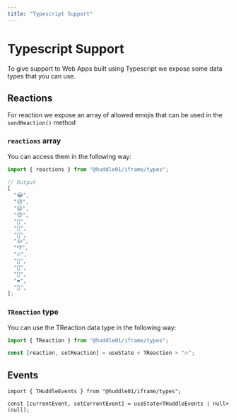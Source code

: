 ```yaml
---
title: "Typescript Support"
---
```


# Typescript Support

To give support to Web Apps built using Typescript we expose some data types that you can use.

## Reactions

For reaction we expose an array of allowed emojis that can be used in the `sendReaction()` method

### `reactions` array

You can access them in the following way:

```js
import { reactions } from "@huddle01/iframe/types";
```

```js
// Output
[
  "😂",
  "😢",
  "😦",
  "😍",
  "🤔",
  "👀",
  "🙌",
  "👍",
  "👎",
  "🔥",
  "🍻",
  "🚀",
  "🎉",
  "❤️",
  "💯",
];
```

### `TReaction` type

You can use the TReaction data type in the following way:

```jsx
import { TReaction } from "@huddle01/iframe/types";

const [reaction, setReaction] = useState < TReaction > "🔥";
```

## Events

```tsx
import { THuddleEvents } from "@huddle01/iframe/types";

const [currentEvent, setCurrentEvent] = useState<THuddleEvents | null>(null);
```

